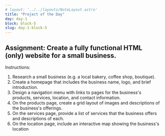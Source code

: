 ```yaml
---
# layout: '../../layouts/NoteLayout.astro'
title: "Project of the Day"
day: day-1
block: block-5
slug: day-1-block-5
---
```


## Assignment: Create a fully functional HTML (only) website for a small business.

Instructions:

1. Research a small business (e.g. a local bakery, coffee shop, boutique).
2. Create a homepage that includes the business name, logo, and brief introduction.
3. Design a navigation menu with links to pages for the business's products, services, location, and contact information.
4. On the products page, create a grid layout of images and descriptions of the business's offerings.
5. On the services page, provide a list of services that the business offers and descriptions of each.
6. On the location page, include an interactive map showing the business's location
